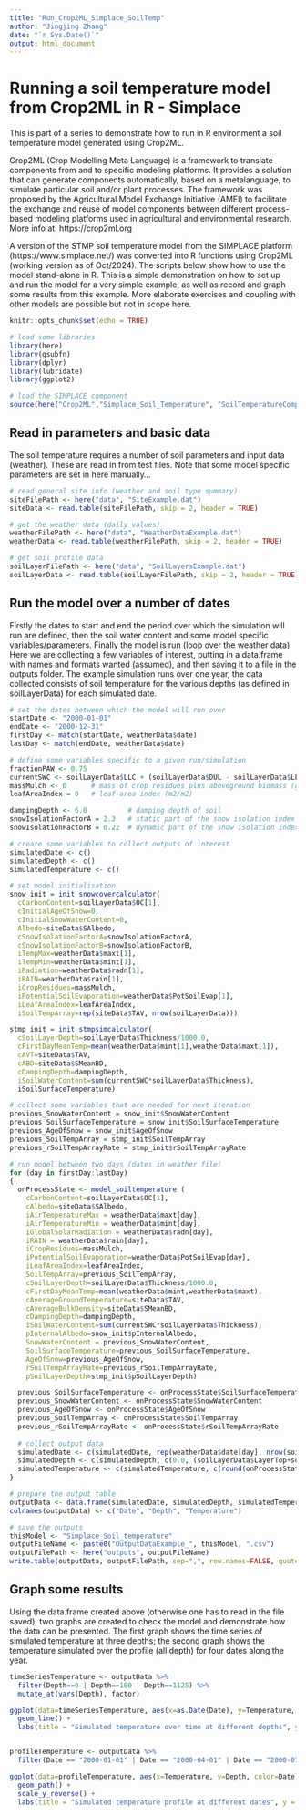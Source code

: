 ```yaml
---
title: "Run_Crop2ML_Simplace_SoilTemp"
author: "Jingjing Zhang"
date: "`r Sys.Date()`"
output: html_document
---
```



# Running a soil temperature model from Crop2ML in R - Simplace

This is part of a series to demonstrate how to run in R environment a soil temperature model generated using Crop2ML.

Crop2ML (Crop Modelling Meta Language) is a framework to translate components from and to specific modeling platforms. It provides a solution that can generate components automatically, based on a metalanguage, to simulate particular soil and/or plant processes. The framework was proposed by the Agricultural Model Exchange Initiative (AMEI) to facilitate the exchange and reuse of model components between different process-based modeling platforms used in agricultural and environmental research. More info at: https://crop2ml.org

A version of the STMP soil temperature model from the SIMPLACE platform (https://www.simplace.net/) was converted into R functions using Crop2ML (working version as of Oct/2024). The scripts below show how to use the model stand-alone in R. This is a simple demonstration on how to set up and run the model for a very simple example, as well as record and graph some results from this example. More elaborate exercises and coupling with other models are possible but not in scope here.

```r
knitr::opts_chunk$set(echo = TRUE)

# load some libraries
library(here)
library(gsubfn)
library(dplyr)
library(lubridate)
library(ggplot2)

# load the SIMPLACE component
source(here("Crop2ML","Simplace_Soil_Temperature", "SoilTemperatureComponent.r"))

```

## Read in parameters and basic data

The soil temperature requires a number of soil parameters and input data (weather). These are read in from test files.
Note that some model specific parameters are set in here manually...

```r

# read general site info (weather and soil type summary)
siteFilePath <- here("data", "SiteExample.dat")
siteData <- read.table(siteFilePath, skip = 2, header = TRUE)

# get the weather data (daily values)
weatherFilePath <- here("data", "WeatherDataExample.dat")
weatherData <- read.table(weatherFilePath, skip = 2, header = TRUE)

# get soil profile data
soilLayerFilePath <- here("data", "SoilLayersExample.dat")
soilLayerData <- read.table(soilLayerFilePath, skip = 2, header = TRUE)

```

## Run the model over a number of dates

Firstly the dates to start and end the period over which the simulation will run are defined, then the soil water content and some model specific variables/parameters. Finally the model is run (loop over the weather data)
Here we are collecting a few variables of interest, putting in a data.frame with names and formats wanted (assumed), and then saving it to a file in the outputs folder.
The example simulation runs over one year, the data collected consists of soil temperature for the various depths (as defined in soilLayerData) for each simulated date.

```r

# set the dates between which the model will run over
startDate <- "2000-01-01"
endDate <- "2000-12-31"
firstDay <- match(startDate, weatherData$date)
lastDay <- match(endDate, weatherData$date)

# define some variables specific to a given run/simulation
fractionPAW <- 0.75
currentSWC <- soilLayerData$LLC + (soilLayerData$DUL - soilLayerData$LLC)*fractionPAW
massMulch <- 0      # mass of crop residues plus aboveground biomass (g/m2)
leafAreaIndex = 0   # leaf area index (m2/m2)

dampingDepth <- 6.0          # damping depth of soil
snowIsolationFactorA = 2.3   # static part of the snow isolation index
snowIsolationFactorB = 0.22  # dynamic part of the snow isolation index

# create some variables to collect outputs of interest
simulatedDate <- c()
simulatedDepth <- c()
simulatedTemperature <- c()

# set model initialisation
snow_init = init_snowcovercalculator(
  cCarbonContent=soilLayerData$OC[1],
  cInitialAgeOfSnow=0,
  cInitialSnowWaterContent=0,
  Albedo=siteData$SAlbedo,
  cSnowIsolationFactorA=snowIsolationFactorA,
  cSnowIsolationFactorB=snowIsolationFactorB,
  iTempMax=weatherData$maxt[1],
  iTempMin=weatherData$mint[1],
  iRadiation=weatherData$radn[1],
  iRAIN=weatherData$rain[1],
  iCropResidues=massMulch,
  iPotentialSoilEvaporation=weatherData$PotSoilEvap[1],
  iLeafAreaIndex=leafAreaIndex,
  iSoilTempArray=rep(siteData$TAV, nrow(soilLayerData)))

stmp_init = init_stmpsimcalculator(
  cSoilLayerDepth=soilLayerData$Thickness/1000.0,
  cFirstDayMeanTemp=mean(weatherData$mint[1],weatherData$maxt[1]),
  cAVT=siteData$TAV,
  cABD=siteData$SMeanBD,
  cDampingDepth=dampingDepth,
  iSoilWaterContent=sum(currentSWC*soilLayerData$Thickness),
  iSoilSurfaceTemperature)

# collect some variables that are needed for next iteration
previous_SnowWaterContent = snow_init$SnowWaterContent
previous_SoilSurfaceTemperature = snow_init$SoilSurfaceTemperature
previous_AgeOfSnow = snow_init$AgeOfSnow
previous_SoilTempArray = stmp_init$SoilTempArray
previous_rSoilTempArrayRate = stmp_init$rSoilTempArrayRate

# run model between two days (dates in weather file)
for (day in firstDay:lastDay)
{
  onProcessState <- model_soiltemperature (
    cCarbonContent=soilLayerData$OC[1],
    cAlbedo=siteData$SAlbedo,
    iAirTemperatureMax = weatherData$maxt[day],
    iAirTemperatureMin = weatherData$mint[day],
    iGlobalSolarRadiation = weatherData$radn[day],
    iRAIN = weatherData$rain[day],
    iCropResidues=massMulch,
    iPotentialSoilEvaporation=weatherData$PotSoilEvap[day],
    iLeafAreaIndex=leafAreaIndex,
    SoilTempArray=previous_SoilTempArray,
    cSoilLayerDepth=soilLayerData$Thickness/1000.0,
    cFirstDayMeanTemp=mean(weatherData$mint,weatherData$maxt),
    cAverageGroundTemperature=siteData$TAV,
    cAverageBulkDensity=siteData$SMeanBD,
    cDampingDepth=dampingDepth,
    iSoilWaterContent=sum(currentSWC*soilLayerData$Thickness),
    pInternalAlbedo=snow_init$pInternalAlbedo,
    SnowWaterContent = previous_SnowWaterContent,
    SoilSurfaceTemperature=previous_SoilSurfaceTemperature,
    AgeOfSnow=previous_AgeOfSnow,
    rSoilTempArrayRate=previous_rSoilTempArrayRate,
    pSoilLayerDepth=stmp_init$pSoilLayerDepth)

  previous_SoilSurfaceTemperature <- onProcessState$SoilSurfaceTemperature
  previous_SnowWaterContent <- onProcessState$SnowWaterContent
  previous_AgeOfSnow <- onProcessState$AgeOfSnow
  previous_SoilTempArray <- onProcessState$SoilTempArray
  previous_rSoilTempArrayRate <- onProcessState$rSoilTempArrayRate
  
  # collect output data
  simulatedDate <- c(simulatedDate, rep(weatherData$date[day], nrow(soilLayerData) + 1))
  simulatedDepth <- c(simulatedDepth, c(0.0, (soilLayerData$LayerTop+soilLayerData$LayerBot)/2))
  simulatedTemperature <- c(simulatedTemperature, c(round(onProcessState$SoilSurfaceTemperature, 6)))
}

# prepare the output table
outputData <- data.frame(simulatedDate, simulatedDepth, simulatedTemperature)
colnames(outputData) <- c("Date", "Depth", "Temperature")

# save the outputs
thisModel <- "Simplace_Soil_temperature"
outputFileName <- paste0("OutputDataExample_", thisModel, ".csv")
outputFilePath <- here("outputs", outputFileName)
write.table(outputData, outputFilePath, sep=",", row.names=FALSE, quote=FALSE)

```

## Graph some results

Using the data.frame created above (otherwise one has to read in the file saved), two graphs are created to check the model and demonstrate how the data can be presented. The first graph shows the time series of simulated temperature at three depths; the second graph shows the temperature simulated over the profile (all depth) for four dates along the year.

```r

timeSeriesTemperature <- outputData %>%
  filter(Depth==0 | Depth==100 | Depth==1125) %>%
  mutate_at(vars(Depth), factor)

ggplot(data=timeSeriesTemperature, aes(x=as.Date(Date), y=Temperature, color=Depth)) +
  geom_line() +
  labs(title = "Simulated temperature over time at different depths", y = "Temperature (oC)", x = "Date")


profileTemperature <- outputData %>%
  filter(Date == "2000-01-01" | Date == "2000-04-01" | Date == "2000-07-01" | Date == "2000-10-01")

ggplot(data=profileTemperature, aes(x=Temperature, y=Depth, color=Date)) +
  geom_path() +
  scale_y_reverse() +
  labs(title = "Simulated temperature profile at different dates", y = "Depth (mm)", x = "Temperature (oC)")

```
